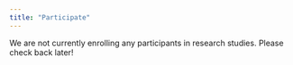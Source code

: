 ```yaml
---
title: "Participate"
---
```


We are not currently enrolling any participants in research studies. Please check back later!

